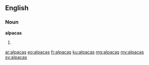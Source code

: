 ==English==

===Noun===
'''alpacas'''

# {{plural of|alpaca}}

[[ar:alpacas]]
[[eo:alpacas]]
[[fr:alpacas]]
[[ku:alpacas]]
[[mg:alpacas]]
[[my:alpacas]]
[[sv:alpacas]]